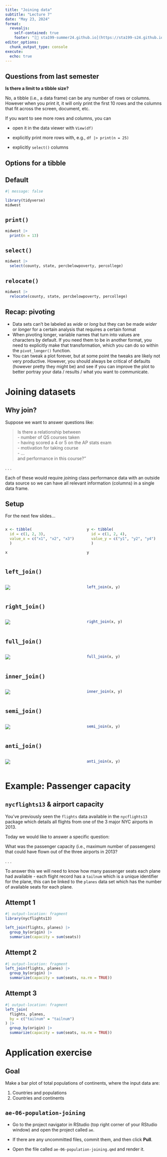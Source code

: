 ```yaml
---
title: "Joining data"
subtitle: "Lecture 7"
date: "May 23, 2024"
format: 
  revealjs:
    self-contained: true
    footer: "[🔗 sta199-summer24.github.io](https://sta199-s24.github.io/) &nbsp;·&nbsp; [❓ Ask on Ed](https://edstem.org/us/courses/59071/discussion/)"
editor_options: 
  chunk_output_type: console
execute: 
  echo: true
---
```




## Questions from last semester {.smaller}

**Is there a limit to a tibble size?**

No, a tibble (i.e., a data frame) can be any number of rows or columns.
However when you print it, it will only print the first 10 rows and the columns that fit across the screen, document, etc.

If you want to see more rows and columns, you can

-   open it in the data viewer with `View(df)`

-   explicitly print more rows with, e.g., `df |> print(n = 25)`

-   explicitly `select()` columns

## Options for a tibble {.smaller}

::: panel-tabset
## Default

```r
#| message: false

library(tidyverse)
midwest
```

## `print()`

```r
midwest |>
  print(n = 13)
```

## `select()`

```r
midwest |>
  select(county, state, percbelowpoverty, percollege)
```

## `relocate()`

```r
midwest |>
  relocate(county, state, percbelowpoverty, percollege)
```
:::

## Recap: pivoting {.smaller}

::: incremental
-   Data sets can't be labeled as *wide* or *long* but they can be made *wider* or *longer* for a certain analysis that requires a certain format
-   When pivoting longer, variable names that turn into values are characters by default. If you need them to be in another format, you need to explicitly make that transformation, which you can do so within the `pivot_longer()` function.
-   You can tweak a plot forever, but at some point the tweaks are likely not very productive. However, you should always be critical of defaults (however pretty they might be) and see if you can improve the plot to better portray your data / results / what you want to communicate.
:::

# Joining datasets

## Why join? {.smaller}

Suppose we want to answer questions like:

> Is there a relationship between\
> - number of QS courses taken\
> - having scored a 4 or 5 on the AP stats exam\
> - motivation for taking course\
> - ...\
> and performance in this course?"

. . .

Each of these would require *join*ing class performance data with an outside data source so we can have all relevant information (columns) in a single data frame.

## Setup

For the next few slides...

::: columns
::: {.column width="50%"}
```r
x <- tibble(
  id = c(1, 2, 3),
  value_x = c("x1", "x2", "x3")
  )

x
```
:::

::: {.column width="50%"}
```r
y <- tibble(
  id = c(1, 2, 4),
  value_y = c("y1", "y2", "y4")
  )

y
```
:::
:::

## `left_join()`

::: columns
::: {.column width="50%"}
![](images/left-join.gif)
:::

::: {.column width="50%"}
```r
left_join(x, y)
```
:::
:::

## `right_join()`

::: columns
::: {.column width="50%"}
![](images/right-join.gif)
:::

::: {.column width="50%"}
```r
right_join(x, y)
```
:::
:::

## `full_join()`

::: columns
::: {.column width="50%"}
![](images/full-join.gif)
:::

::: {.column width="50%"}
```r
full_join(x, y)
```
:::
:::

## `inner_join()`

::: columns
::: {.column width="50%"}
![](images/inner-join.gif)
:::

::: {.column width="50%"}
```r
inner_join(x, y)
```
:::
:::

## `semi_join()`

::: columns
::: {.column width="50%"}
![](images/semi-join.gif)
:::

::: {.column width="50%"}
```r
semi_join(x, y)
```
:::
:::

## `anti_join()`

::: columns
::: {.column width="50%"}
![](images/anti-join.gif)
:::

::: {.column width="50%"}
```r
anti_join(x, y)
```
:::
:::

# Example: Passenger capacity

## `nycflights13` & airport capacity {.smaller}

You've previously seen the `flights` data available in the `nycflights13` package which details all flights from one of the 3 major NYC airports in 2013.

Today we would like to answer a specific question:

::: question
What was the passenger capacity (i.e., maximum number of passengers) that could have flown out of the three airports in 2013?
:::

. . .

To answer this we will need to know how many passenger seats each plane had available - each flight record has a `tailnum` which is a unique identifier for the plane, this can be linked to the `planes` data set which has the number of available seats for each plane.

## Attempt 1

```r
#| output-location: fragment
library(nycflights13)

left_join(flights, planes) |>
  group_by(origin) |>
  summarize(capacity = sum(seats))
```

## Attempt 2

```r
#| output-location: fragment
left_join(flights, planes) |>
  group_by(origin) |>
  summarize(capacity = sum(seats, na.rm = TRUE))
```

## Attempt 3

```r
#| output-location: fragment
left_join(
  flights, planes,
  by = c("tailnum" = "tailnum")
) |>
  group_by(origin) |>
  summarize(capacity = sum(seats, na.rm = TRUE))
```

# Application exercise

## Goal

Make a bar plot of total populations of continents, where the input data are:

1.  Countries and populations
2.  Countries and continents

## `ae-06-population-joining`

::: appex
-   Go to the project navigator in RStudio (top right corner of your RStudio window) and open the project called `ae`.

-   If there are any uncommitted files, commit them, and then click **Pull**.

-   Open the file called `ae-06-population-joining.qmd` and render it.
:::
